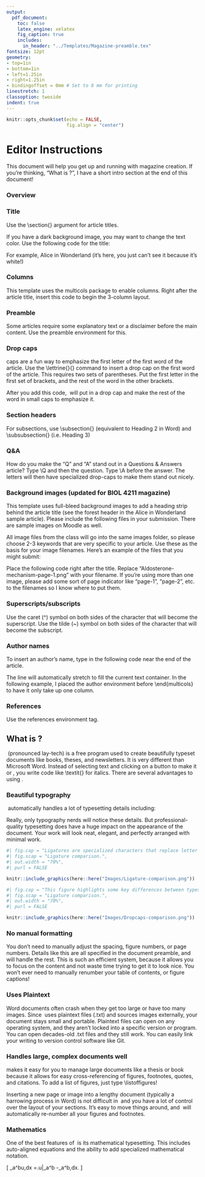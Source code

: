 ```yaml
---
output:
  pdf_document:
    toc: false
    latex_engine: xelatex
    fig_caption: true
    includes:
      in_header: "../Templates/Magazine-preamble.tex"
fontsize: 12pt
geometry:
- top=1in
- bottom=1in
- left=1.25in
- right=1.25in
- bindingoffset = 0mm # Set to 8 mm for printing
linestretch: 1
classoption: twoside
indent: true
---
```


```r
knitr::opts_chunk$set(echo = FALSE,
                      fig.align = "center")
```

\pagenumbering{arabic}

# Editor Instructions

This document will help you get up and running with magazine creation. If you're thinking, "What is \LaTeX\?", I have a short intro section at the end of this document!

### Overview

\begin{enumerate}
  \item Write your article
  \item Decide if your article needs any subsection headers to break up the text
  \item Identify if your article has any of the following:
  \begin{itemize}
    \item A disclaimer/preamble before the main content
    \item Subsection headers
    \item A Q\&A
    \item An author name
    \item References
    \item Any background images
    \item Any special characters, superscripts, or subscripts
  \end{itemize}
  \item Read through the instructions below to identify the environment tags you'll need.
  \item Add the tags to your document. For example, you may need to surround the author name with \textbackslash begin\{author-name\} and \textbackslash end\{author-name\}.
  \item If using background images, create an 8.5" x 11" image (.PNG at at least 300 DPI). Please see the Background images section below and the files on Moodle to get an idea of what to submit.
\end{enumerate}


### Title

Use the \\section{} argument for article titles.

\begin{verbatim}
\section{Article title}
\end{verbatim}

If you have a dark background image, you may want to change the text color. Use the following code for the title:

\begin{verbatim}
\section{\color{white} Alice in Wonderland}
\end{verbatim}

For example, \color{white} Alice in Wonderland \color{black} (it's here, you just can't see it because it's white!)

### Columns

This template uses the multicols package to enable columns. Right after the article title, insert this code to begin the 3-column layout.

\begin{verbatim}
\begin{multicols}{3}

Entire article content goes here (preamble, main text, author name, references)

\end{multicols}
\end{verbatim}


### Preamble

Some articles require some explanatory text or a disclaimer before the main content. Use the preamble environment for this.

\begin{verbatim}
\begin{preamble}

Insert disclaimer text here, an intro, etc...

\end{preamble}
\end{verbatim}

### Drop caps

\lettrine{D}{rop} caps are a fun way to emphasize the first letter of the first word of the article. Use the \\lettrine\{\}\{\} command to insert a drop cap on the first word of the article. This requires two sets of parentheses. Put the first letter in the first set of brackets, and the rest of the word in the other brackets.

After you add this code, \LaTeX\ will put in a drop cap and make the rest of the word in small caps to emphasize it.

\begin{verbatim}
\lettrine{D}{rop} caps are a fun way to emphasize the first letter... 
\end{verbatim}


### Section headers

For subsections, use \\subsection{} (equivalent to Heading 2 in Word) and \\subsubsection{} (i.e. Heading 3)


\begin{multicols}{3}

\subsection{Heading 2}

\begin{redacted-text}
Lorem ipsum odor amet, consectetuer adipiscing elit. Tristique ridiculus interdum faucibus tellus maecenas accumsan mauris vulputate. Aliquam sollicitudin eros phasellus gravida cursus tortor lacus pulvinar.

Penatibus dictum magnis sollicitudin dictumst malesuada fermentum porttitor. Proin eu sem eget aliquet; semper suspendisse potenti ridiculus et. Aptent parturient aptent rhoncus malesuada condimentum.

\end{redacted-text}

\subsubsection{Heading 3}

\begin{redacted-text}
Nisi mus nostra congue varius pretium magnis; non dictum elit. Bibendum venenatis ac at magna mauris. Torquent taciti arcu ligula vehicula mus non dignissim fermentum. Sagittis mollis orci aenean molestie curae lacinia nostra ullamcorper.

Suscipit odio duis gravida habitant volutpat arcu. Auctor diam maximus in egestas curae rhoncus. Efficitur lectus gravida dolor ut cursus vehicula quam parturient! Luctus eleifend lacinia; velit placerat metus arcu orci vulputate.

\end{redacted-text}

\end{multicols}

### Q\&A

\Q How do you make the "Q" and "A" stand out in a Questions \& Answers article?
\A Type \\Q and then the question. Type \\A before the answer. The letters will then have specialized drop-caps to make them stand out nicely.

\begin{verbatim}
\Q What happened to Alice?
\A She saw a stressed rabbit.
\end{verbatim}


### Background images (updated for BIOL 4211 magazine)

This template uses full-bleed background images to add a heading strip behind the article title (see the forest header in the Alice in Wonderland sample article). Please include the following files in your submission. There are sample images on Moodle as well.

\begin{itemize}
  \item A full-page background image for the first page of the article
  \begin{itemize}
    \item 8.5 inches by 11 inches
    \item a .PNG (at least 300 DPI)
    \item uses a photograph that is licensed for use (e.g. look for Creative Commons licenses or public domain licenses)
    \item No screenshots
  \end{itemize}
  \item The original image used to create the header
  \begin{itemize}
    \item This is so I can readjust the image if the title doesn't fit over it in the final PDF.
  \end{itemize}
  \item Screenshot of the image license. This will most likely be a short paragraph on the image page stating that it is available for use in other projects. It could also be a creative commons sticker on the image page, or a screenshot of the page stating that all images on the website are available for use.
  \item Any other photos that you think would make good fillers or backgrounds if there's multiple pages. These can be any size, as long as they are PNG files (at least 300 DPI) and licensed for use in other works (with a screenshot submitted as proof).
\end{itemize}

\textit{File names}

All image files from the class will go into the same images folder, so please choose 2-3 keywords that are very specific to your article. Use these as the basis for your image filenames. Here's an example of the files that you might submit:

\begin{itemize}
  \item ``Aldosterone-mechanism-page-1.png"
  \item ``Aldosterone-mechanism-original-header.png"
  \item ``Aldosterone-mechanism-license-proof.png"
\end{itemize}

Place the following code right after the title. Replace "Aldosterone-mechanism-page-1.png" with your filename. If you're using more than one image, please add some sort of page indicator like "page-1", "page-2", etc. to the filenames so I know where to put them.

\begin{verbatim}
\InsertBackgroundPicture{../Images/Aldosterone-mechanism-page-1.png}
\end{verbatim}

### Superscripts/subscripts

Use the caret (^) symbol on both sides of the character that will become the superscript. Use the tilde (~) symbol on both sides of the character that will become the subscript.

\begin{verbatim}
H~2~O

R^2^
\end{verbatim}

### Author names

To insert an author's name, type in the following code near the end of the article.

\begin{verbatim}
\begin{author-name}
Lewis Carroll
\end{author-name}
\end{verbatim}

The line will automatically stretch to fill the current text container. In the following example, I placed the author environment before \\end{multicols} to have it only take up one column.


\begin{multicols}{3}

\begin{redacted-text}

Lorem ipsum odor amet, consectetuer adipiscing elit. Tristique ridiculus interdum faucibus tellus maecenas accumsan mauris vulputate. Aliquam sollicitudin eros phasellus gravida cursus tortor lacus pulvinar.

Penatibus dictum magnis sollicitudin dictumst malesuada fermentum porttitor. Proin eu sem eget aliquet; semper suspendisse potenti ridiculus et. Aptent parturient aptent rhoncus malesuada condimentum.

Nisi mus nostra congue varius pretium magnis; non dictum elit. Bibendum venenatis ac at magna mauris. Torquent taciti arcu ligula vehicula mus non dignissim fermentum.

\end{redacted-text}

\rule[-1pt]{5cm}{1pt}

Lewis Carroll


\end{multicols}



### References

Use the references environment tag.

\begin{verbatim}
\begin{references}
Paste in references here...
\end{references}
\end{verbatim}


## What is \LaTeX?

\LaTeX\ (pronounced lay-tech) is a free program used to create beautifully typeset documents like books, theses, and newsletters. It is very different than Microsoft Word. Instead of selecting text and clicking on a button to make it \textbf{bold} or \textit{italicized}, you write code like \\textit{} for italics. There are several advantages to using \LaTeX.

### Beautiful typography

\LaTeX\ automatically handles a lot of typesetting details including:

\begin{itemize}

\item Kerning - aesthetically pleasing spacing between letters based on their shapes
\item Ligatures - new characters for letter combinations like fi and ff, which often crash into each other in Word documents (see Figure \ref{ligatures} for a comparison).
\item Text justification without creating white rivers of blank spots
\item Consistent styles for section headers, citations, figure captions and numbering, etc.
\item and more!

\end{itemize}

Really, only typography nerds will notice these details. But professional-quality typesetting does have a huge impact on the appearance of the document. Your work will look neat, elegant, and perfectly arranged with minimal work.

```r
#| fig.cap = "Ligatures are specialized characters that replace letter combinations like \\textit{fi}. Left: Word does not automatically include ligatures, so these letters clash. In this Word example, notice the collision between the curve of the \\textit{f} and the dot in \\textit{i}. The word \\textit{office} also has slightly misaligned \\textit{f}'s. Disclaimer: I used a Garamond typeface that doesn't have ligatures, which is why the letters look different than the ones on the right. Right: \\LaTeX{} has full support for ligatures. These words showcase the \\textit{ffi} and \\textit{fi} ligatures. \\label{ligatures}",
#| fig.scap = "Ligature comparison.",
#| out.width = "70%",
#| purl = FALSE

knitr::include_graphics(here::here("Images/Ligature-comparison.png"))
```


```r
#| fig.cap = "This figure highlights some key differences between typesetting in Word (left) and \\LaTeX{} (right). Notice how Word creates a misaligned drop-cap and awkward justification, with several gaps (highlighted in red). \\LaTeX{} produces neatly aligned text, and it even uses small caps to emphasize the first word. \\label{drops}",
#| fig.scap = "Ligature comparison.",
#| out.width = "70%",
#| purl = FALSE

knitr::include_graphics(here::here("Images/Dropcaps-comparison.png"))
```


### No manual formatting

You don't need to manually adjust the spacing, figure numbers, or page numbers. Details like this are all specified in the document preamble, and \LaTeX will handle the rest. This is such an efficient system, because it allows you to focus on the content and not waste time trying to get it to look nice. You won't ever need to manually renumber your table of contents, or figure captions!

### Uses Plaintext

Word documents often crash when they get too large or have too many images. Since \LaTeX\ uses plaintext files (.txt) and sources images externally, your document stays small and portable. Plaintext files can open on any operating system, and they aren't locked into a specific version or program. You can open decades-old .txt files and they still work. You can easily link your writing to version control software like Git.

### Handles large, complex documents well

\LaTeX makes it easy for you to manage large documents like a thesis or book because it allows for easy cross-referencing of figures, footnotes, quotes, and citations. To add a list of figures, just type \\listoffigures!

Inserting a new page or image into a lengthy document (typically a harrowing process in Word) is not difficult in \LaTeX\ and you have a lot of control over the layout of your sections. It's easy to move things around, and \LaTeX\ will automatically re-number all your figures and footnotes.

### Mathematics

One of the best features of \LaTeX\ is its mathematical typesetting. This includes auto-aligned equations and the ability to add specialized mathematical notation.

\[
\int_a^bu\frac{d^2v}{dx^2}\,dx
=\left.u\frac{dv}{dx}\right|_a^b
-\int_a^b\frac{du}{dx}\frac{dv}{dx}\,dx.
\]

